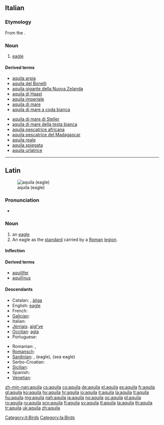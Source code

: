 {{also|Aquila}}
==Italian==

===Etymology===
From the {{etyl|la|it}} {{term|aquila|lang=la}}.

===Noun===
{{it-noun|aquil|f|a|e}}

# [[eagle]]

====Derived terms====
{{top2}}
* [[aquila arpia]]
* [[aquila del Bonelli]]
* [[aquila gigante della Nuova Zelanda]]
* [[aquila di Haast]]
* [[aquila imperiale]]
* [[aquila di mare]]
* [[aquila di mare a coda bianca]]
{{mid2}}
* [[aquila di mare di Steller]]
* [[aquila di mare della testa bianca]]
* [[aquila pescatrice africana]]
* [[aquila pescatrice del Madagascar]]
* [[aquila reale]]
* [[aquila spiegata]]
* [[aquila urlatrice]]
{{bottom}}

[[Category:it:Birds]]
----

==Latin==
[[File:Bonelli's Eagle I IMG 3234.jpg|thumb|aquila (eagle)]]

===Pronunciation===
* {{a|Classical}} {{IPA|/ˈakʷila/|lang=la}}

===Noun===
{{la-noun|aquila|aquilae|aquilae|f|first}}

# an [[eagle]]
# An eagle as the [[standard]] carried by a [[Roman]] [[legion]].

====Inflection====
{{la-decl-1st|aquil}}

====Derived terms====
* [[aquilifer]]
* [[aquilinus|aquilīnus]]

====Descendants====
{{top2}}
* Catalan: {{l|ca|àguila}}, [[àliga]]
* English: [[eagle]]
* French: {{l|fr|aigle}}
* [[Galician]]: {{l|gl|aguia}}
* Italian: {{l|it|aquila}}
* [[Jèrriais]]: [[aigl'ye]]
* [[Occitan]]: [[agla]]
* Portuguese: {{l|pt|águia}}
{{mid2}}
* Romanian: {{l|ro|aceră}}, {{l|ro|acvilă}}
* [[Romansch]]: {{l|rm|evla}}
* [[Sardinian]]: {{l|sc|àbbila}}, {{l|sc|àchili}} (eagle), {{l|sc|achiliera}} (sea eagle)
* Serbo-Croatian: {{l|sh|akvila|ȃkvila}}
* [[Sicilian]]: {{l|scn|àcula}}
* Spanish: {{l|es|águila}}
* [[Venetian]]: {{l|vec|àquiła}}
{{bottom}}

[[Category:la:Birds]]

[[zh-min-nan:aquila]]
[[cs:aquila]]
[[co:aquila]]
[[de:aquila]]
[[el:aquila]]
[[es:aquila]]
[[fr:aquila]]
[[gl:aquila]]
[[ko:aquila]]
[[hy:aquila]]
[[hr:aquila]]
[[io:aquila]]
[[it:aquila]]
[[la:aquila]]
[[lt:aquila]]
[[hu:aquila]]
[[mg:aquila]]
[[nah:aquila]]
[[ja:aquila]]
[[no:aquila]]
[[oc:aquila]]
[[pl:aquila]]
[[ro:aquila]]
[[ru:aquila]]
[[scn:aquila]]
[[fi:aquila]]
[[sv:aquila]]
[[tl:aquila]]
[[ta:aquila]]
[[th:aquila]]
[[tr:aquila]]
[[uk:aquila]]
[[zh:aquila]]